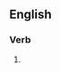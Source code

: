 ==English==

===Verb===
{{head|en|present participle}}

# {{present participle of|bamboozle|lang=en|nocat=1}}